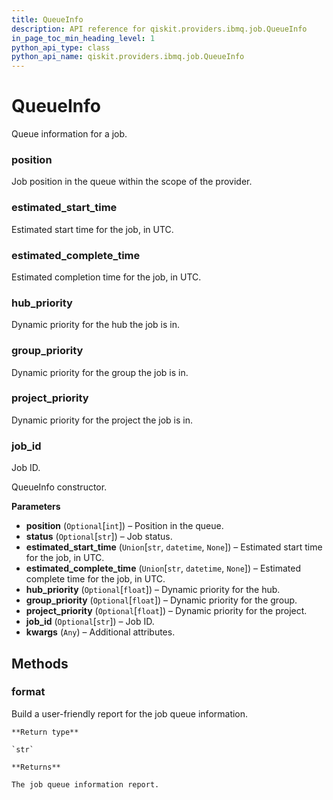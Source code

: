 ```yaml
---
title: QueueInfo
description: API reference for qiskit.providers.ibmq.job.QueueInfo
in_page_toc_min_heading_level: 1
python_api_type: class
python_api_name: qiskit.providers.ibmq.job.QueueInfo
---
```


# QueueInfo

<Class id="qiskit.providers.ibmq.job.QueueInfo" isDedicatedPage={true} github="https://github.com/qiskit/qiskit-ibmq-provider/tree/stable/0.7/qiskit/providers/ibmq/job/queueinfo.py" signature="QueueInfo(position=None, status=None, estimated_start_time=None, estimated_complete_time=None, hub_priority=None, group_priority=None, project_priority=None, job_id=None, **kwargs)">
  Queue information for a job.

  ### position

  <Attribute id="qiskit.providers.ibmq.job.QueueInfo.position">
    Job position in the queue within the scope of the provider.
  </Attribute>

  ### estimated\_start\_time

  <Attribute id="qiskit.providers.ibmq.job.QueueInfo.estimated_start_time">
    Estimated start time for the job, in UTC.
  </Attribute>

  ### estimated\_complete\_time

  <Attribute id="qiskit.providers.ibmq.job.QueueInfo.estimated_complete_time">
    Estimated completion time for the job, in UTC.
  </Attribute>

  ### hub\_priority

  <Attribute id="qiskit.providers.ibmq.job.QueueInfo.hub_priority">
    Dynamic priority for the hub the job is in.
  </Attribute>

  ### group\_priority

  <Attribute id="qiskit.providers.ibmq.job.QueueInfo.group_priority">
    Dynamic priority for the group the job is in.
  </Attribute>

  ### project\_priority

  <Attribute id="qiskit.providers.ibmq.job.QueueInfo.project_priority">
    Dynamic priority for the project the job is in.
  </Attribute>

  ### job\_id

  <Attribute id="qiskit.providers.ibmq.job.QueueInfo.job_id">
    Job ID.
  </Attribute>

  QueueInfo constructor.

  **Parameters**

  *   **position** (`Optional`\[`int`]) – Position in the queue.
  *   **status** (`Optional`\[`str`]) – Job status.
  *   **estimated\_start\_time** (`Union`\[`str`, `datetime`, `None`]) – Estimated start time for the job, in UTC.
  *   **estimated\_complete\_time** (`Union`\[`str`, `datetime`, `None`]) – Estimated complete time for the job, in UTC.
  *   **hub\_priority** (`Optional`\[`float`]) – Dynamic priority for the hub.
  *   **group\_priority** (`Optional`\[`float`]) – Dynamic priority for the group.
  *   **project\_priority** (`Optional`\[`float`]) – Dynamic priority for the project.
  *   **job\_id** (`Optional`\[`str`]) – Job ID.
  *   **kwargs** (`Any`) – Additional attributes.

  ## Methods

  ### format

  <Function id="qiskit.providers.ibmq.job.QueueInfo.format" signature="QueueInfo.format()">
    Build a user-friendly report for the job queue information.

    **Return type**

    `str`

    **Returns**

    The job queue information report.
  </Function>
</Class>

